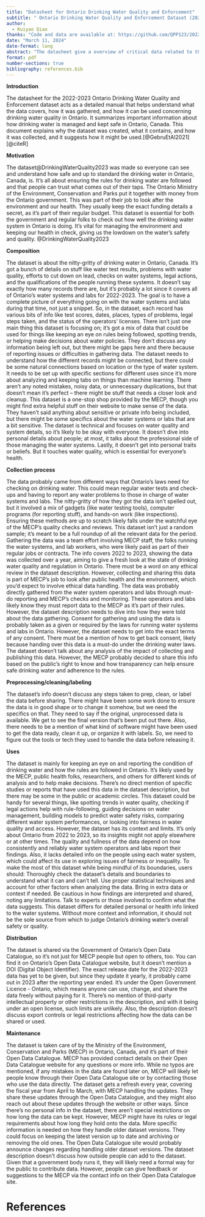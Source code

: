 ```yaml
---
title: "Datasheet for Ontario Drinking Water Quality and Enforcement"
subtitle: " Ontario Drinking Water Quality and Enforcement Dataset (2022-2023)"
author: 
  - Kuiyao Qiao
thanks: "Code and data are available at: https://github.com/QPP123/2022-2023-Ontario-Drinking-Water-Quality-and-Enforcement-Dataset"
date: "March 11, 2024"
date-format: long
abstract: "The datasheet give a overview of critical data related to the management and safety of drinking water in Ontario, Canada. It document the dataset's motivation, composition, collection process, recommended uses."
format: pdf
number-sections: true
bibliography: references.bib
---
```


**Introduction**

The datasheet for the 2022-2023 Ontario Drinking Water Quality and Enforcement dataset acts as a detailed manual that helps understand what the data covers, how it was gathered, and how it can be used concerning drinking water quality in Ontario. It summarizes important information about how drinking water is managed and kept safe in Ontario, Canada. This document explains why the dataset was created, what it contains, and how it was collected, and it suggests how it might be used.[@GebruEtAl2021]
[@citeR]

**Motivation**

The dataset@DrinkingWaterQuality2023 was made so everyone can see and understand how safe and up to standard the drinking water in Ontario, Canada, is. It's all about ensuring the rules for drinking water are followed and that people can trust what comes out of their taps. The Ontario Ministry of the Environment, Conservation and Parks put it together with money from the Ontario government. This was part of their job to look after the environment and our health. They usually keep the exact funding details a secret, as it's part of their regular budget.
This dataset is essential for both the government and regular folks to check out how well the drinking water system in Ontario is doing. It's vital for managing the environment and keeping our health in check, giving us the lowdown on the water's safety and quality.
@DrinkingWaterQuality2023

**Composition**

The dataset is about the nitty-gritty of drinking water in Ontario, Canada. It's got a bunch of details on stuff like water test results, problems with water quality, efforts to cut down on lead, checks on water systems, legal actions, and the qualifications of the people running these systems. It doesn't say exactly how many records there are, but it's probably a lot since it covers all of Ontario's water systems and labs for 2022-2023.
The goal is to have a complete picture of everything going on with the water systems and labs during that time, not just a snippet. So, in the dataset, each record has various bits of info like test scores, dates, places, types of problems, legal steps taken, and the status of the operators' licenses.
There isn't just one main thing this dataset is focusing on; it's got a mix of data that could be used for things like keeping an eye on rules being followed, spotting trends, or helping make decisions about water policies.
They don't discuss any information being left out, but there might be gaps here and there because of reporting issues or difficulties in gathering data. The dataset needs to understand how the different records might be connected, but there could be some natural connections based on location or the type of water system.
It needs to be set up with specific sections for different uses since it's more about analyzing and keeping tabs on things than machine learning. There aren't any noted mistakes, noisy data, or unnecessary duplications, but that doesn't mean it's perfect – there might be stuff that needs a closer look and cleanup.
This dataset is a one-stop shop provided by the MECP, though you might find extra helpful stuff on their website to make sense of the data. They haven't said anything about sensitive or private info being included, but there might be some specifics about the water systems or labs that are a bit sensitive.
The dataset is technical and focuses on water quality and system details, so it's likely to be okay with everyone. It doesn't dive into personal details about people; at most, it talks about the professional side of those managing the water systems.
Lastly, it doesn't get into personal traits or beliefs. But it touches water quality, which is essential for everyone's health.

**Collection process**

The data probably came from different ways that Ontario's laws need for checking on drinking water. This could mean regular water tests and check-ups and having to report any water problems to those in charge of water systems and labs.
The nitty-gritty of how they got the data isn't spelled out, but it involved a mix of gadgets (like water testing tools), computer programs (for reporting stuff), and hands-on work (like inspections). Ensuring these methods are up to scratch likely falls under the watchful eye of the MECP's quality checks and reviews.
This dataset isn't just a random sample; it's meant to be a full roundup of all the relevant data for the period.
Gathering the data was a team effort involving MECP staff, the folks running the water systems, and lab workers, who were likely paid as part of their regular jobs or contracts.
The info covers 2022 to 2023, showing the data was collected over a year, aiming to give a fresh look at the state of drinking water quality and regulation in Ontario.
There must be a word on any ethical review in the dataset description. However, collecting and sharing this data is part of MECP's job to look after public health and the environment, which you'd expect to involve ethical data handling.
The data was probably directly gathered from the water system operators and labs through must-do reporting and MECP's checks and monitoring.
These operators and labs likely know they must report data to the MECP as it's part of their rules. However, the dataset description needs to dive into how they were told about the data gathering.
Consent for gathering and using the data is probably taken as a given or required by the laws for running water systems and labs in Ontario. However, the dataset needs to get into the exact terms of any consent.
There must be a mention of how to get back consent, likely because handing over this data is a must-do under the drinking water laws.
The dataset doesn't talk about any analysis of the impact of collecting and publishing this data. However, the MECP probably decided to share this info based on the public's right to know and how transparency can help ensure safe drinking water and adherence to the rules.

**Preprocessing/cleaning/labeling**

The dataset's info doesn't discuss any steps taken to prep, clean, or label the data before sharing. There might have been some work done to ensure the data is in good shape or to change it somehow, but we need the specifics on that.
They need to say if the original, unprocessed data is available. We get to see the final version that's been put out there.
Also, there needs to be a mention of what kind of software might have been used to get the data ready, clean it up, or organize it with labels. So, we need to figure out the tools or tech they used to handle the data before releasing it.

**Uses**

The dataset is mainly for keeping an eye on and reporting the condition of drinking water and how the rules are followed in Ontario. It's likely used by the MECP, public health folks, researchers, and others for different kinds of analysis and to help make decisions.
There's no direct mention of specific studies or reports that have used this data in the dataset description, but there may be some in the public or academic circles.
This dataset could be handy for several things, like spotting trends in water quality, checking if legal actions help with rule-following, guiding decisions on water management, building models to predict water safety risks, comparing different water system performances, or looking into fairness in water quality and access.
However, the dataset has its context and limits. It's only about Ontario from 2022 to 2023, so its insights might not apply elsewhere or at other times. The quality and fullness of the data depend on how consistently and reliably water system operators and labs report their findings. Also, it lacks detailed info on the people using each water system, which could affect its use in exploring issues of fairness or inequality.
To make the most of this dataset while being mindful of its boundaries, users should:
Thoroughly check the dataset's details and boundaries to understand what it can and can't tell.
Use proper statistical techniques and account for other factors when analyzing the data.
Bring in extra data or context if needed.
Be cautious in how findings are interpreted and shared, noting any limitations.
Talk to experts or those involved to confirm what the data suggests.
This dataset differs for detailed personal or health info linked to the water systems. Without more context and information, it should not be the sole source from which to judge Ontario's drinking water's overall safety or quality.

**Distribution**

The dataset is shared via the Government of Ontario's Open Data Catalogue, so it's not just for MECP people but open to others, too.
You can find it on Ontario's Open Data Catalogue website, but it doesn't mention a DOI (Digital Object Identifier).
The exact release date for the 2022-2023 data has yet to be given, but since they update it yearly, it probably came out in 2023 after the reporting year ended.
It's under the Open Government Licence - Ontario, which means anyone can use, change, and share the data freely without paying for it.
There's no mention of third-party intellectual property or other restrictions in the description, and with it being under an open license, such limits are unlikely.
Also, the description doesn't discuss export controls or legal restrictions affecting how the data can be shared or used.

**Maintenance**


The dataset is taken care of by the Ministry of the Environment, Conservation and Parks (MECP) in Ontario, Canada, and it's part of their Open Data Catalogue.
MECP has provided contact details on their Open Data Catalogue website for any questions or more info.
While no typos are mentioned, if any mistakes in the data are found later on, MECP will likely let people know through their Open Data Catalogue site or by contacting those who use the data directly.
The dataset gets a refresh every year, covering the fiscal year from April to March, with MECP handling the updates. They share these updates through the Open Data Catalogue, and they might also reach out about these updates through the website or other ways.
Since there's no personal info in the dataset, there aren't special restrictions on how long the data can be kept. However, MECP might have its rules or legal requirements about how long they hold onto the data.
More specific information is needed on how they handle older dataset versions. They could focus on keeping the latest version up to date and archiving or removing the old ones. The Open Data Catalogue site would probably announce changes regarding handling older dataset versions.
The dataset description doesn't discuss how outside people can add to the dataset. Given that a government body runs it, they will likely need a formal way for the public to contribute data. However, people can give feedback or suggestions to the MECP via the contact info on their Open Data Catalogue site.


\newpage

# References
